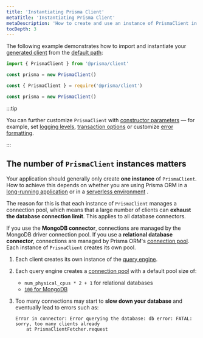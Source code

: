 ```yaml
---
title: 'Instantiating Prisma Client'
metaTitle: 'Instantiating Prisma Client'
metaDescription: 'How to create and use an instance of PrismaClient in your app.'
tocDepth: 3
---
```


<TopBlock>

The following example demonstrates how to import and instantiate your [generated client](/orm/prisma-client/setup-and-configuration/generating-prisma-client) from the [default path](/orm/prisma-client/setup-and-configuration/generating-prisma-client#using-a-custom-output-path):

<TabbedContent code>

<TabItem value="TypeScript">

```ts
import { PrismaClient } from '@prisma/client'

const prisma = new PrismaClient()
```

</TabItem>

<TabItem value="JavaScript">

```js
const { PrismaClient } = require('@prisma/client')

const prisma = new PrismaClient()
```

</TabItem>

</TabbedContent>

:::tip

You can further customize `PrismaClient` with [constructor parameters](/orm/reference/prisma-client-reference#prismaclient) — for example, set [logging levels](/orm/prisma-client/observability-and-logging/logging), [transaction options](/orm/prisma-client/queries/transactions#transaction-options) or customize [error formatting](/orm/prisma-client/setup-and-configuration/error-formatting).

:::

</TopBlock>

## The number of `PrismaClient` instances matters

Your application should generally only create **one instance** of `PrismaClient`. How to achieve this depends on whether you are using Prisma ORM in a [long-running application](/orm/prisma-client/setup-and-configuration/databases-connections#prismaclient-in-long-running-applications) or in a [serverless environment](/orm/prisma-client/setup-and-configuration/databases-connections#prismaclient-in-serverless-environments) .

The reason for this is that each instance of `PrismaClient` manages a connection pool, which means that a large number of clients can **exhaust the database connection limit**. This applies to all database connectors.

If you use the **MongoDB connector**, connections are managed by the MongoDB driver connection pool. If you use a **relational database connector**, connections are managed by Prisma ORM's [connection pool](/orm/prisma-client/setup-and-configuration/databases-connections/connection-pool). Each instance of `PrismaClient` creates its own pool.

1. Each client creates its own instance of the [query engine](/orm/more/under-the-hood/engines).
1. Each query engine creates a [connection pool](/orm/prisma-client/setup-and-configuration/databases-connections/connection-pool) with a default pool size of:

   - `num_physical_cpus * 2 + 1` for relational databases
   - [`100` for MongoDB](https://www.mongodb.com/docs/manual/reference/connection-string/#mongodb-urioption-urioption.maxPoolSize)

1. Too many connections may start to **slow down your database** and eventually lead to errors such as:

   ```
   Error in connector: Error querying the database: db error: FATAL: sorry, too many clients already
       at PrismaClientFetcher.request
   ```
